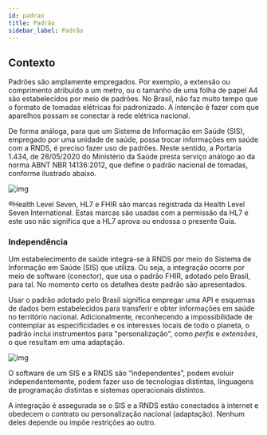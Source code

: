 ```yaml
---
id: padrao
title: Padrão
sidebar_label: Padrão
---
```


## Contexto

Padrões são amplamente empregados. Por exemplo, a extensão ou comprimento atribuído a um metro, ou o tamanho de uma folha de papel A4 são estabelecidos por meio de padrões.
No Brasil, não faz muito tempo que o formato de tomadas elétricas foi padronizado. A intenção é fazer com que aparelhos possam se conectar à rede elétrica nacional.

De forma análoga, para que um Sistema de Informação em Saúde (SIS), empregado por uma unidade de saúde, possa trocar informações em saúde com a RNDS, é preciso fazer uso de padrões. Neste sentido, a Portaria 1.434, de 28/05/2020 do Ministério da Saúde presta serviço análogo ao da norma ABNT NBR 14136:2012, que define o padrão nacional de tomadas, conforme ilustrado abaixo.

![img](../static/img/rnds-tomadas-padrao.png)

®Health Level Seven, HL7 e FHIR são marcas registrada da Health Level
Seven International. Estas marcas são usadas com a permissão da HL7 e este uso não
significa que a HL7 aprova ou endossa o presente Guia.

### Independência

Um estabelecimento de saúde integra-se à RNDS por meio do Sistema de Informação em Saúde (SIS) que utiliza. Ou seja, a integração ocorre por meio de software (conector), que usa o padrão FHIR, adotado pelo Brasil, para tal. No momento certo os detalhes deste padrão são apresentados.

Usar o padrão adotado pelo Brasil significa empregar uma API e esquemas de dados bem estabelecidos para transferir e obter informações em saúde no território nacional. Adicionalmente, reconhecendo a impossibilidade de contemplar as especificidades e os interesses locais de todo o planeta, o padrão inclui instrumentos para "personalização", como _perfis_ e _extensões_, o que resultam em uma adaptação.

![img](../static/img/rnds-pilha-independente.png)

O software de um SIS e a RNDS são “independentes”, podem evoluir independentemente, podem fazer uso de tecnologias distintas, linguagens de programação distintas e sistemas operacionais distintos.

A integração é assegurada se o SIS e a RNDS estão conectados à internet e obedecem o contrato ou personalização nacional (adaptação). Nenhum deles depende ou impõe restrições ao outro.
